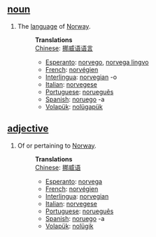 == [[noun]] ==
# The [[language]] of [[Norway]].
#:'''Translations'''
#:[[Chinese]]: [[挪威语语言]]
#:*[[Esperanto]]: [[norvego]], [[norvega lingvo]]
#:*[[French]]: [[norvégien]]
#:*[[Interlingua]]: [[norvegian]] -o
#:*[[Italian]]: [[norvegese]]
#:*[[Portuguese]]: [[norueguês]]
#:*[[Spanish]]: [[noruego]] -a
#:*[[Volapük]]: [[nolügapük]]

== [[adjective]] ==
# Of or pertaining to [[Norway]].
#:'''Translations'''
#:[[Chinese]]: [[挪威语]]
#:*[[Esperanto]]: [[norvega]]
#:*[[French]]: [[norvégien]]
#:*[[Interlingua]]: [[norvegian]]
#:*[[Italian]]: [[norvegese]]
#:*[[Portuguese]]: [[norueguês]]
#:*[[Spanish]]: [[noruego]] -a
#:*[[Volapük]]: [[nolügik]]